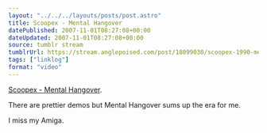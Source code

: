 ```yaml
---
layout: "../../../layouts/posts/post.astro"
title: Scoopex - Mental Hangover
datePublished: 2007-11-01T08:27:08+00:00
dateUpdated: 2007-11-01T08:27:08+00:00
source: tumblr stream
tumblrUrl: https://stream.anglepoised.com/post/18099030/scoopex-1990-mental-hangover-amiga-demo
tags: ["linklog"]
format: "video"
---
```



<YouTube id="https://www.youtube.com/watch?v=zR9a4vTuuoo" />

[Scoopex - Mental Hangover][1].

There are prettier demos but Mental Hangover sums up the era for me.

I miss my Amiga.

[1]: https://www.youtube.com/watch?v=zR9a4vTuuoo
